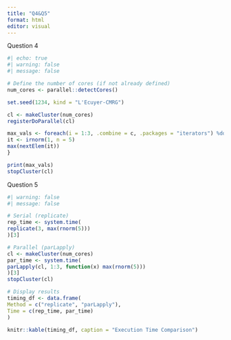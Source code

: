 ```yaml
---
title: "Q4&Q5"
format: html
editor: visual
---
```


Question 4

```r
#| echo: true
#| warning: false
#| message: false

# Define the number of cores (if not already defined)
num_cores <- parallel::detectCores()

set.seed(1234, kind = "L'Ecuyer-CMRG")

cl <- makeCluster(num_cores)
registerDoParallel(cl)

max_vals <- foreach(i = 1:3, .combine = c, .packages = "iterators") %dopar% {
it <- irnorm(1, n = 5)
max(nextElem(it))
}

print(max_vals)
stopCluster(cl)
```

Question 5

```r

#| warning: false
#| message: false

# Serial (replicate)
rep_time <- system.time(
replicate(3, max(rnorm(5)))
)[3]

# Parallel (parLapply)
cl <- makeCluster(num_cores)
par_time <- system.time(
parLapply(cl, 1:3, function(x) max(rnorm(5)))
)[3]
stopCluster(cl)

# Display results
timing_df <- data.frame(
Method = c("replicate", "parLapply"),
Time = c(rep_time, par_time)
)

knitr::kable(timing_df, caption = "Execution Time Comparison")

```
